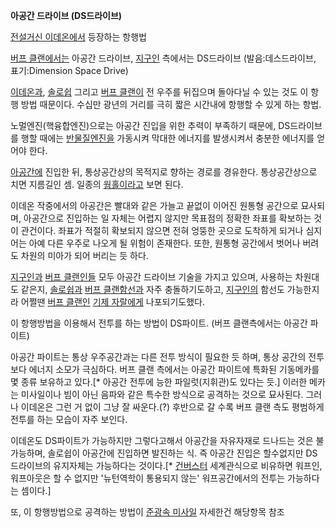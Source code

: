 '''아공간 드라이브 (DS드라이브)'''

[[전설거신 이데온]]에서 등장하는 항행법

[[버프 클랜]]에서는 아공간 드라이브, [[지구]]인 측에서는 DS드라이브 (발음:데스드라이브, 표기:Dimension Space Drive)

[[이데온]]과, [[솔로쉽]] 그리고 [[버프 클랜]]이 전 우주를 뒤집으며 돌아다닐 수 있는 것도 이 항행 방법 때문이다. 수십만 광년의 거리를 극히 짧은 시간내에 항행할 수 있게 하는 항법.

노멀엔진(핵융합엔진)으로는 아공간 진입을 위한 추력이 부족하기 때문에, DS드라이브를 행할 때에는 [[반물질]]엔진을 가동시켜 막대한 에너지를 발생시켜서 충분한 에너지를 얻어야 한다.

[[아공간]]에 진입한 뒤, 통상공간상의 목적지로 향하는 경로를 경유한다. 통상공간상으로 치면 지름길인 셈. 일종의 [[웜홀]]이라고 보면 된다. 

이데온 작중에서의 아공간은 빨대와 같은 가늘고 끝없이 이어진 원통형 공간으로 묘사되며, 아공간으로 진입하는 일 자체는 어렵지 않지만 목표점의 정확한 좌표를 확보하는 것이 관건이다. 좌표가 적절히 확보되지 않으면 전혀 엉뚱한 곳으로 도착하게 되거나 심지어는 아예 다른 우주로 나오게 될 위험이 존재한다. 또한, 원통형 공간에서 벗어나 버려도 차원의 미아가 되어 버리는 듯 하다.

[[지구]]인과 [[버프 클랜]]인들 모두 아공간 드라이브 기술을 가지고 있으며, 사용하는 차원대도 같은지, [[솔로쉽]]과 [[버프 클랜]]함선과 자주 충돌하기도하고, [[지구]]인의 함선도 가능한지라 어쩔땐 [[버프 클랜]]인 [[기제 자랄]]에게 나포되기도했다.

이 항행방법을 이용해서 전투를 하는 방법이 DS파이트. (버프 클랜측에서는 아공간 파이트)

아공간 파이트는 통상 우주공간과는 다른 전투 방식이 필요한 듯 하며, 통상 공간의 전투보다 에너지 소모가 극심하다. 버프 클랜 측에서는 아공간 파이트에 특화된 기동메카를 몇 종류 보유하고 있다.[* 아공간 전투에 능한 파일럿(지휘관)도 있다는 듯.] 이러한 메카는 미사일이나 빔이 아닌 음파와 같은 특수한 방식으로 공격하는 것으로 묘사된다. 그러나 이데온은 그런 거 없이 그냥 잘 싸운다.(?) 후반으로 갈 수록 버프 클랜 측도 평범하게 전투를 하는 모습이 자주 보인다.

이데온도 DS파이트가 가능하지만 그렇다고해서 아공간을 자유자재로 드나드는 것은 불가능하며, 솔로쉽이 아공간에 진입하면 발진하는 식. 즉 아공간 진입은 할수없지만 DS드라이브의 유지자체는 가능하다는 것이다.[* [[건버스터]] 세계관식으로 비유하면 워프인, 워프아웃은 할 수 없지만 '뉴턴역학이 통용되지 않는' 워프공간에서의 전투는 가능하다는 셈이다.]

또, 이 항행방법으로 공격하는 방법이 [[준광속 미사일]] 자세한건 해당항목 참조 
